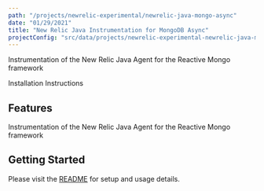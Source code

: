 ```yaml
---
path: "/projects/newrelic-experimental/newrelic-java-mongo-async"
date: "01/29/2021"
title: "New Relic Java Instrumentation for MongoDB Async"
projectConfig: "src/data/projects/newrelic-experimental-newrelic-java-mongo-async.json"
---
```


<!-- Imports must occur at the top of the file -->

Instrumentation of the New Relic Java Agent for the Reactive Mongo framework

<Link to="https://github.com/newrelic-experimental/newrelic-java-mongo-async">Installation Instructions</Link>

## Features

Instrumentation of the New Relic Java Agent for the Reactive Mongo framework

## Getting Started

Please visit the [README](https://github.com/newrelic-experimental/newrelic-java-mongo-async#readme) for setup and usage details.
